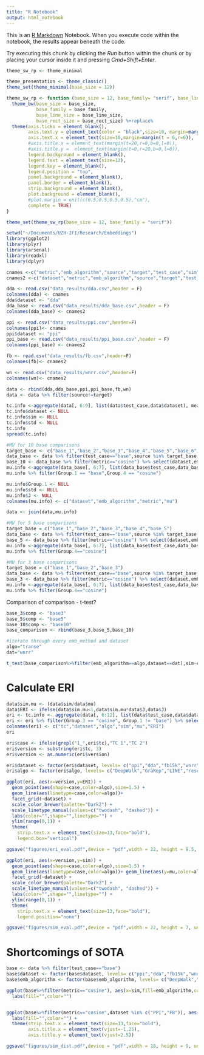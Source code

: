 ```yaml
---
title: "R Notebook"
output: html_notebook
---
```


This is an [R Markdown](http://rmarkdown.rstudio.com) Notebook. When you execute code within the notebook, the results appear beneath the code. 

Try executing this chunk by clicking the *Run* button within the chunk or by placing your cursor inside it and pressing *Cmd+Shift+Enter*. 

```r
theme_sw_rp <- theme_minimal

theme_presentation <- theme_classic()
theme_set(theme_minimal(base_size = 12))

theme_sw_rp <- function (base_size = 12, base_family= "serif", base_line_size = base_size/22, base_rect_size = base_size/22) {
  theme_bw(base_size = base_size,
           base_family = base_family,
           base_line_size = base_line_size,
           base_rect_size = base_rect_size) %+replace% 
  theme(axis.ticks = element_blank(), 
        axis.text.y = element_text(color = "black",size=10, margin=margin(r = 6),vjust=NULL,hjust=1),
        axis.text.x = element_text(size=10,margin=margin(t = 6,r=6)),
        #axis.title.x = element_text(margin(t=20,r=0,b=0,l=0)), 
        #axis.title.y =  element_text(margin(t=0,r=20,b=0,l=0)),
        legend.background = element_blank(), 
        legend.text = element_text(size=12), 
        legend.key = element_blank(),
        legend.position = "top",
        panel.background = element_blank(), 
        panel.border = element_blank(), 
        strip.background = element_blank(), 
        plot.background = element_blank(),
        #plot.margin = unit(c(0.5,0.5,0.5,0.5),"cm"),
        complete = TRUE)
}

theme_set(theme_sw_rp(base_size = 12, base_family = "serif"))

setwd("~/Documents/UZH-IFI/Research/Embeddings")
library(ggplot2)
library(plyr)
library(arsenal) 
library(readxl)
library(dplyr)

cnames <-c("metric","emb_algorithm","source","target","test_case","sim","std","J")
cnames2 <-c("dataset","metric","emb_algorithm","source","target","test_case","sim","std","J")

dda <- read.csv("data_results/dda.csv",header = F)
colnames(dda) <- cnames
dda$dataset <- "dda"
dda_base <- read.csv("data_results/dda_base.csv",header = F)
colnames(dda_base) <- cnames2

ppi <- read.csv("data_results/ppi.csv",header=F)
colnames(ppi)<- cnames
ppi$dataset <- "ppi"
ppi_base <- read.csv("data_results/ppi_base.csv",header = F)
colnames(ppi_base) <- cnames2

fb <- read.csv("data_results/fb.csv",header=F)
colnames(fb)<- cnames2

wn <- read.csv("data_results/wnrr.csv",header=F)
colnames(wn)<- cnames2

data <- rbind(dda,dda_base,ppi,ppi_base,fb,wn)
data <- data %>% filter(source!=target)

```

```r
tc.info <-aggregate(data[, 6:9], list(data$test_case,data$dataset), mean)
tc.info$dataset <- NULL
tc.info$sim <- NULL
tc.info$std <- NULL
tc.info
spread(tc.info)
```

```r
#MU for 10 base comparisons
target_base <- c("base_1","base_2","base_3","base_4","base_5","base_6","base_7","base_9","base_10")
data_base <- data %>% filter(test_case=="base",source %in% target_base,target %in% target_base)
base_10 <- data_base %>% filter(metric=="cosine") %>% select(dataset,emb_algorithm,sim)
mu.info <-aggregate(data_base[, 6:7], list(data_base$test_case,data_base$dataset,data_base$emb_algorithm,data_base$metric), mean)
mu.info %>% filter(Group.1 == "base",Group.4 == "cosine")

mu.info$Group.1 <- NULL
mu.info$std <- NULL
mu.info$J <- NULL
colnames(mu.info) <- c("dataset","emb_algorithm","metric","mu")

data <- join(data,mu.info)
```

```r
#MU for 5 base comparisons
target_base = c("base_1","base_2","base_3","base_4","base_5")
data_base <- data %>% filter(test_case=="base",source %in% target_base,target %in% target_base)
base_5 <- data_base %>% filter(metric=="cosine") %>% select(dataset,emb_algorithm,sim)
mu.info <-aggregate(data_base[, 6:7], list(data_base$test_case,data_base$dataset,data_base$emb_algorithm,data_base$metric), mean)
mu.info %>% filter(Group.4=="cosine")
```

```r
#MU for 3 base comparisons
target_base = c("base_1","base_2","base_3")
data_base <- data %>% filter(test_case=="base",source %in% target_base,target %in% target_base)
base_3 <- data_base %>% filter(metric=="cosine") %>% select(dataset,emb_algorithm,sim)
mu.info <-aggregate(data_base[, 6:7], list(data_base$test_case,data_base$dataset,data_base$emb_algorithm,data_base$metric), mean)
mu.info %>% filter(Group.4=="cosine")
```

Comparison of comparison - t-test?
```r
base_3$comp <- "base3"
base_5$comp <- "base5"
base_10$comp <- "base10"
base_comparison <- rbind(base_3,base_5,base_10)

#iterate through every emb_method and dataset
algo="transe"
dat="wnrr"

t_test(base_comparison%>%filter(emb_algorithm==algo,dataset==dat),sim~comp)


```


# Calculate ERI
```r
data$sim.mu <- (data$sim/data$mu)
data$ERI <- ifelse(data$sim.mu<1,data$sim.mu*data$J,data$J)
eri <- tc.info <- aggregate(data[, 6:12], list(data$test_case,data$dataset,data$metric,data$emb_algorithm), mean)
eri <- eri %>% filter(Group.3 == "cosine", Group.1 != "base") %>% select(-c(dataset,J,std,Group.3,sim.mu))
colnames(eri) <- c("tc","dataset","algo","sim","mu","ERI")
eri
```

```r
eri$case <- ifelse(grepl("1_",eri$tc),"TC 1","TC 2")
eri$version <- substring(eri$tc, 3)
eri$version <- as.numeric(eri$version)

eri$dataset <- factor(eri$dataset, levels= c("ppi","dda","fb15k","wnrr"),labels=c("PPI","DDA","FB","WN"))
eri$algo <- factor(eri$algo, levels= c("DeepWalk","GraRep","LINE","rescal","transe"),labels=c("DeepWalk","GraRep","LINE","RESCAL","TransE"))

ggplot(eri, aes(x=version,y=ERI)) + 
  geom_point(aes(shape=case,color=algo),size=1.5) + 
  geom_line(aes(linetype=case,color=algo))+
  facet_grid(~dataset) +
  scale_color_brewer(palette="Dark2") +
  scale_linetype_manual(values=c("twodash", "dashed")) +
  labs(color="",shape="",linetype="") +
  ylim(range(0,1)) +
  theme(
    strip.text.x = element_text(size=13,face="bold"),
    legend.box="vertical")

ggsave("figures/eri_eval.pdf",device = "pdf",width = 22, height = 9.5, units = "cm")
```

```r
ggplot(eri, aes(x=version,y=sim)) + 
  geom_point(aes(shape=case,color=algo),size=1.5) + 
  geom_line(aes(linetype=case,color=algo))+ geom_line(aes(y=mu,color=algo),alpha=0.75)+
  facet_grid(~dataset) +
  scale_color_brewer(palette="Dark2") +
  scale_linetype_manual(values=c("twodash", "dashed")) +
  labs(color="",shape="",linetype="") +
  ylim(range(0,1)) +
  theme(
    strip.text.x = element_text(size=13,face="bold"),
    legend.position="none")

ggsave("figures/sim_eval.pdf",device = "pdf",width = 22, height = 7, units = "cm")
```

# Shortcomings of SOTA

```r
base <- data %>% filter(test_case=="base")
base$dataset <- factor(base$dataset, levels= c("ppi","dda","fb15k","wnrr"),labels=c("PPI","DDA","FB","WN"))
base$emb_algorithm <- factor(base$emb_algorithm, levels= c("DeepWalk","GraRep","LINE","rescal","transe"),labels=c("DeepWalk","GraRep","LINE","RESCAL","TransE"))

ggplot(base%>%filter(metric=="cosine"), aes(x=sim,fill=emb_algorithm,color=emb_algorithm)) + geom_density(alpha=0.5) + facet_wrap(~dataset) + ylim(range(0,1)) +
  labs(fill="",color="")


ggplot(base%>%filter(metric=="cosine",dataset %in% c("PPI","FB")), aes(x=sim,fill=emb_algorithm,color=emb_algorithm)) + geom_density(alpha=0.5) + facet_wrap(~dataset) + xlab("Cosine NB Similarity") + ylab("Density") +
  labs(fill="",color="") + 
  theme(strip.text.x = element_text(size=13,face="bold"),
        axis.title.x = element_text(vjust=-1.25),
        axis.title.y = element_text(vjust=2.5))

ggsave("figures/sim_dist.pdf",device = "pdf",width = 18, height = 9, units = "cm")

```

